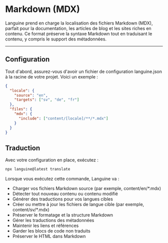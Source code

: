 # Markdown (MDX)

Languine prend en charge la localisation des fichiers Markdown (MDX), parfait pour la documentation, les articles de blog et les sites riches en contenu. Ce format préserve la syntaxe Markdown tout en traduisant le contenu, y compris le support des métadonnées.

---

## Configuration

Tout d'abord, assurez-vous d'avoir un fichier de configuration languine.json à la racine de votre projet. Voici un exemple :

```json
{
  "locale": {
    "source": "en",
    "targets": ["sv", "de", "fr"]
  },
  "files": {
    "mdx": {
      "include": ["content/[locale]/**/*.mdx"]
    }
  }
}
```

## Traduction

Avec votre configuration en place, exécutez :

```bash
npx languine@latest translate
```

Lorsque vous exécutez cette commande, Languine va :

- Charger vos fichiers Markdown source (par exemple, content/en/*.mdx)
- Détecter tout nouveau contenu ou contenu modifié
- Générer des traductions pour vos langues cibles
- Créer ou mettre à jour les fichiers de langue cible (par exemple, content/sv/*.mdx)
- Préserver le formatage et la structure Markdown
- Gérer les traductions des métadonnées
- Maintenir les liens et références
- Garder les blocs de code non traduits
- Préserver le HTML dans Markdown
